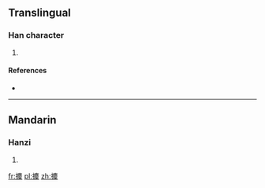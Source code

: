 ==Translingual==

===Han character===
{{Han char|rn=64|rad=手|as=17|sn=20|four=5009<sub>4</sub>|canj=手戈心木 (QIPD), X手戈心木 (XQIPD)|ids=⿰[[扌]][[麋]]}}

# {{defn|Han|sort=手17}}

====References====
* {{Han ref|kx=0463.090|dkj=12987|dj=0812.160|hdz=31985.030|uh=6517|ud=25879|bh=F44B|bd=62539}}

----

==Mandarin==

===Hanzi===
{{cmn-hanzi|pin=[[méi]] ([[mei2]])|wg=mei<sup>2</sup>}}

# {{defn|lang=cmn|sort=手17}}

[[fr:攗]]
[[pl:攗]]
[[zh:攗]]